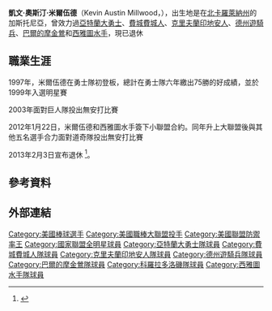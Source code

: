 {{Expand|time=2011-12-17}}
{{Infobox baseball biography
|name        = 凱文·米爾伍德<br />Kevin Millwood
|image       = Kevin Millwood on August 6, 2012.jpg
|image_size  =
|caption     = 在水手隊的米爾伍德
|position    = [[投手|投手]]
|bats        = 右
|throws      = 右
|birth_date  = {{Birth date and age|1974|12|24}}
|birth_place = {{USA}}[[北卡羅來納州|北卡羅來納州]][[加斯托尼亞|加斯托尼亞]]
|death_date  = 
|death_place = 
|debutleague = 美國職棒大聯盟
|debutdate   = 7月14日
|debutyear   = 1997年
|debutteam   = 亞特蘭大勇士
|finalleague = 美國職棒大聯盟
|finaldate   = 9月12日
|finalyear   = 2012年
|finalteam   = 西雅圖水手
|statleague  = 美國職棒大聯盟
|stat1label  = 勝敗投數
|stat1value  = 169–152
|stat2label  = [[防禦率|防禦率]]
|stat2value  = 4.11
|stat3label  = [[三振|三振]]
|stat3value  = 2083
|teams=
* [[亞特蘭大勇士|亞特蘭大勇士]]（{{mlby|1997}}–{{mlby|2002}}）
* [[費城費城人|費城費城人]]（{{mlby|2003}}–{{mlby|2004}}）
* [[克里夫蘭印地安人|克里夫蘭印地安人]]（{{mlby|2005}}）
* [[德克薩斯遊騎兵_(棒球)|德州遊騎兵]]（{{mlby|2006}}–{{mlby|2009}}）
* [[巴爾的摩金鶯|巴爾的摩金鶯]]（{{mlby|2010}}）
* [[科羅拉多洛磯|科羅拉多洛磯]]（{{mlby|2011}}）
* [[西雅圖水手|西雅圖水手]]（{{mlby|2012}}）
|highlights=
* [[美國職棒大聯盟全明星賽|全明星賽]]（[[1999年美國職棒大聯盟全明星賽|1999年]]）
* [[美國職棒大聯盟防禦率王|美聯防禦率王]] （2005年）
* 2003年4月27日投出無安打比賽
* 2012年6月8日投出接力無安打比賽
|hoflink  = 美國國家棒球名人堂暨博物館
|hoftype  = 美國棒球名人堂
|hofdate  = 
|hofvote  = 
|hofmethod=
}}

'''凱文·奧斯汀·米爾伍德'''（Kevin Austin Millwood，{{bd|1974年|12月24日}}），出生地是在[[北卡羅萊納州|北卡羅萊納州]]的加斯托尼亞，曾效力過[[亞特蘭大勇士|亞特蘭大勇士]]、[[費城費城人|費城費城人]]、[[克里夫蘭印地安人|克里夫蘭印地安人]]、[[德州遊騎兵|德州遊騎兵]]、[[巴爾的摩金鶯|巴爾的摩金鶯]]和[[西雅圖水手|西雅圖水手]]，現已退休

==職業生涯==

1997年，米爾伍德在勇士隊初登板，總計在勇士隊六年繳出75勝的好成績，並於1999年入選明星賽

2003年面對巨人隊投出無安打比賽

2012年1月22日，米爾伍德和西雅圖水手簽下小聯盟合約。同年升上大聯盟後與其他五名選手合力面對道奇隊投出無安打比賽

2013年2月3日宣布退休
<ref>{{cite news | url=http://www.gastongazette.com/sports/sign-66403-gastonia-mariners.html | work=Gaston Gazette | first=Richard | last=Walker | title=Millwood to sign with Seattle Mariners | date=January 22, 2012 | deadurl=yes | archiveurl=https://web.archive.org/web/20120909174747/http://www.gastongazette.com/sports/sign-66403-gastonia-mariners.html | archivedate=2012年9月9日 | accessdate=2012年4月20日 }}</ref>。

==參考資料==
{{Reflist}}

==外部連結==
{{Baseballstats | mlb=119154 | espn=3687 | br=m/millwke01 | fangraphs=106 | cube=kevin-millwood |brm=millwo001kev}}

{{DEFAULTSORT:Millwood, Kevin}}
[[Category:美國棒球選手|Category:美國棒球選手]]
[[Category:美國職棒大聯盟投手|Category:美國職棒大聯盟投手]]
[[Category:美國聯盟防禦率王|Category:美國聯盟防禦率王]]
[[Category:國家聯盟全明星球員|Category:國家聯盟全明星球員]]
[[Category:亞特蘭大勇士隊球員|Category:亞特蘭大勇士隊球員]]
[[Category:費城費城人隊球員|Category:費城費城人隊球員]]
[[Category:克里夫蘭印地安人隊球員|Category:克里夫蘭印地安人隊球員]]
[[Category:德州遊騎兵隊球員|Category:德州遊騎兵隊球員]]
[[Category:巴爾的摩金鶯隊球員|Category:巴爾的摩金鶯隊球員]]
[[Category:科羅拉多洛磯隊球員|Category:科羅拉多洛磯隊球員]]
[[Category:西雅圖水手隊球員|Category:西雅圖水手隊球員]]